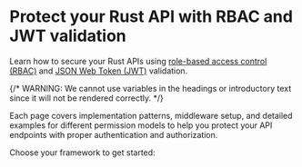 
# Protect your Rust API with RBAC and JWT validation

Learn how to secure your Rust APIs using [role-based access control (RBAC)](/authorization/role-based-access-control) and [JSON Web Token (JWT)](https://auth.wiki/jwt) validation.

{/* WARNING: We cannot use variables in the headings or introductory text since it will not be rendered correctly. */}

Each page covers implementation patterns, middleware setup, and detailed examples for different permission models to help you protect your API endpoints with proper authentication and authorization.

Choose your framework to get started:

<MiniGallery />
